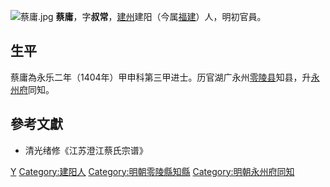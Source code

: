 [[File:蔡庸.jpg|thumb]]
'''蔡庸'''，字'''叔常'''，[[建州_(唐朝)|建州]]建阳（今属[[福建省|福建]]）人，明初官員。

== 生平 ==
蔡庸為永乐二年（1404年）甲申科第三甲进士。历官湖广永州[[零陵县|零陵县]]知县，升[[永州府|永州府]]同知。

==參考文獻==
*清光绪修《江苏澄江蔡氏宗谱》

{{永樂二年甲申科殿試金榜}}

{{Authority control}}

{{DEFAULTSORT:Cai蔡}}
[[Category:蔡姓|Y]]
[[Category:建阳人|Category:建阳人]]
[[Category:明朝零陵縣知縣|Category:明朝零陵縣知縣]]
[[Category:明朝永州府同知|Category:明朝永州府同知]]